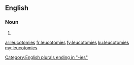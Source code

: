 ==English==

===Noun===
{{head|en|plural}}

# {{plural of|leucotomy|lang=en|nocat=1}}

[[Category:English plurals ending in "-ies"]]

[[ar:leucotomies]]
[[fr:leucotomies]]
[[fy:leucotomies]]
[[ku:leucotomies]]
[[my:leucotomies]]